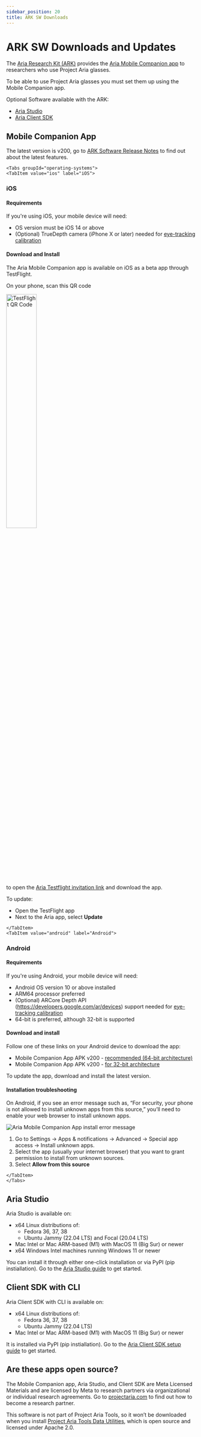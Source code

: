 ```yaml
---
sidebar_position: 20
title: ARK SW Downloads
---
```


# ARK SW Downloads and Updates


The [Aria Research Kit (ARK)](about_ARK.mdx) provides the [Aria Mobile Companion app](mobile_companion_app.mdx) to researchers who use Project Aria glasses.

To be able to use Project Aria glasses you must set them up using the Mobile Companion app.

Optional Software available with the ARK:
* [Aria Studio](#studio)
* [Aria Client SDK](#sdk)

<div id="mobile"></div>

## Mobile Companion App

The latest version is v200, go to [ARK Software Release Notes](sw_release_notes.mdx) to find out about the latest features.

```mdx-code-block
<Tabs groupId="operating-systems">
<TabItem value="ios" label="iOS">
```

### iOS
#### Requirements
If you're using iOS, your mobile device will need:
- OS version must be iOS 14 or above
- (Optional) TrueDepth camera (iPhone X or later) needed for [eye-tracking calibration](mps/eye_gaze_calibration.mdx)

#### Download and Install
The Aria Mobile Companion app is available on iOS as a beta app through TestFlight.

On your phone, scan this QR code

<div style={{textAlign: 'center'}}>
<img width="40%" src={useBaseUrl('/img/ARK/testflight.png')} alt="TestFlight QR Code"/>
</div>

to open the [Aria Testflight invitation link](https://testflight.apple.com/join/G9sm51a8) and download the app.

To update:
* Open the TestFlight app
* Next to the Aria app, select **Update**


```mdx-code-block
</TabItem>
<TabItem value="android" label="Android">
```

### Android

#### Requirements
If you're using Android, your mobile device will need:
- Android OS version 10 or above installed
- ARM64 processor preferred
- (Optional) ARCore Depth API (https://developers.google.com/ar/devices) support needed for [eye-tracking calibration](mps/eye_gaze_calibration.mdx)
- 64-bit is preferred, although 32-bit is supported


#### Download and install
Follow one of these links on your Android device to download the app:

* Mobile Companion App APK v200 - [recommended (64-bit architecture)](https://foreign-service-public-assets.s3.us-west-2.amazonaws.com/apps/android/Aria_v200_ARM64.apk)
* Mobile Companion App APK v200 - [for 32-bit architecture](https://foreign-service-public-assets.s3.us-west-2.amazonaws.com/apps/android/Aria_v200_ARMV7.apk)

To update the app, download and install the latest version.

#### Installation troubleshooting

On Android, if you see an error message such as, “For security, your phone is not allowed to install unknown apps from this source,” you’ll need to enable your web browser to install unknown apps.

![Aria Mobile Companion App install error message](/img/ARK/unknown_app_error.png)

1. Go to Settings → Apps & notifications → Advanced → Special app access → Install unknown apps.
2. Select the app (usually your internet browser) that you want to grant permission to install from unknown sources.
3. Select **Allow from this source**

```mdx-code-block
</TabItem>
</Tabs>
```

<div id="studio"></div>

## Aria Studio

Aria Studio is available on:

* x64 Linux distributions of:
    * Fedora 36, 37, 38
    * Ubuntu Jammy (22.04 LTS) and Focal (20.04 LTS)
* Mac Intel or Mac ARM-based (M1) with MacOS 11 (Big Sur) or newer
* x64 Windows Intel machines running Windows 11 or newer

You can install it through either one-click installation or via PyPI (pip instiallation). Go to the [Aria Studio guide](/ARK/aria_studio.mdx) to get started.

<div id="sdk"></div>

## Client SDK with CLI

Aria Client SDK with CLI is available on:

* x64 Linux distributions of:
    * Fedora 36, 37, 38
    * Ubuntu Jammy (22.04 LTS)
* Mac Intel or Mac ARM-based (M1) with MacOS 11 (Big Sur) or newer

It is installed via PyPI (pip instiallation). Go to the [Aria Client SDK setup guide](/ARK/sdk/setup.mdx) to get started.

## Are these apps open source?

The Mobile Companion app, Aria Studio, and Client SDK are Meta Licensed Materials and are licensed by Meta to research partners via organizational or individual research agreements. Go to [projectaria.com](https://www.projectaria.com/research-kit/) to find out how to become a research partner.

This software is not part of Project Aria Tools, so it won’t be downloaded when you install [Project Aria Tools Data Utilities](https://facebookresearch.github.io/projectaria_tools/docs/data_utilities), which is open source and licensed under Apache 2.0.
